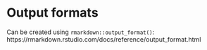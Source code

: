 # Output formats

Can be created using `rmarkdown::output_format()`: https://rmarkdown.rstudio.com/docs/reference/output_format.html